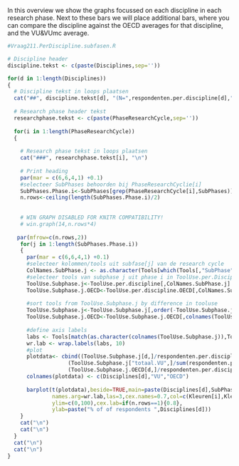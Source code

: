 
In this overview we show the graphs focussed on each discipline in each research phase. Next to these bars we will place additional bars, where you can compare the discipline against the OECD averages for that discipline, and the VU&VUmc average.


```r
#Vraag211.PerDiscipline.subfasen.R

# Discipline header
discipline.tekst <- c(paste(Disciplines,sep=''))

for(d in 1:length(Disciplines))
{ 
  # Discipline tekst in loops plaatsen
  cat("##", discipline.tekst[d], "(N=",respondenten.per.discipline[d],")", "\n")
  
  # Research phase header tekst
  researchphase.tekst <- c(paste(PhaseResearchCycle,sep=''))  
  
  for(i in 1:length(PhaseResearchCycle))
  { 
    
    # Research phase tekst in loops plaatsen
    cat("###", researchphase.tekst[i], "\n")
    
    # Print heading
    par(mar = c(6,6,4,1) +0.1)
    #selecteer SubPhases behoorden bij PhaseResearchCyclie[i]
    SubPhases.Phase.i<-SubPhases[grep(PhaseResearchCycle[i],SubPhases)]
    n.rows<-ceiling(length(SubPhases.Phase.i)/2)
    
    
    # WIN GRAPH DISABLED FOR KNITR COMPATIBILITY!
    # win.graph(14,n.rows*4)
    
   par(mfrow=c(n.rows,2))
    for(j in 1:length(SubPhases.Phase.i))
    {
      par(mar = c(6,6,4,1) +0.1)
      #selecteer kolommen/tools uit subfase[j] van de research cycle
      ColNames.SubPhase.j <- as.character(Tools[which(Tools[,"SubPhase"]==SubPhases.Phase.i[j]),"Variable.name"])
      #selecteer tools van subphase j uit phase i in ToolUse.per.Discipline
      ToolUse.Subphase.j<-ToolUse.per.discipline[,ColNames.SubPhase.j]
      ToolUse.Subphase.j.OECD<-ToolUse.per.discipline.OECD[,ColNames.SubPhase.j]
      
      #sort tools from ToolUse.Subphase.j by difference in tooluse 
      ToolUse.Subphase.j<-ToolUse.Subphase.j[,order(-ToolUse.Subphase.j[d,])]
      ToolUse.Subphase.j.OECD<-ToolUse.Subphase.j.OECD[,colnames(ToolUse.Subphase.j)]
      
      #define axis labels
      labs <- Tools[match(as.character(colnames(ToolUse.Subphase.j)),Tools[,"Variable.name"]),"Tool.name"]
      wr.lab <- wrap.labels(labs, 10)
      #plot
      plotdata<- cbind((ToolUse.Subphase.j[d,]/respondenten.per.discipline[d])*100,
                   (ToolUse.Subphase.j["totaal.VU",]/sum(respondenten.per.discipline))*100,
                   (ToolUse.Subphase.j.OECD[d,]/respondenten.per.discipline.OECD[d])*100)
      colnames(plotdata) <- c(Disciplines[d],"VU","OECD")
      
      barplot(t(plotdata),beside=TRUE,main=paste(Disciplines[d],SubPhases.Phase.i[j],sep=' - '),
              names.arg=wr.lab,las=3,cex.names=0.7,col=c(Kleuren[i],Kleuren.VU,Kleuren.OECD),
              ylim=c(0,100),cex.lab=if(n.rows==1){0.8},
              ylab=paste("% of of respondents ",Disciplines[d]))
    }
    cat("\n")
    cat("\n")
  }
  cat("\n")
  cat("\n")
}

```  